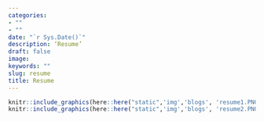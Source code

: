 ```yaml
---
categories:
- ""
- ""
date: "`r Sys.Date()`"
description: ‘Resume’
draft: false
image:
keywords: ""
slug: resume
title: Resume
---
```


```r
knitr::include_graphics(here::here("static",'img','blogs', 'resume1.PNG'), error = FALSE)
knitr::include_graphics(here::here("static",'img','blogs', 'resume2.PNG'), error = FALSE)
```